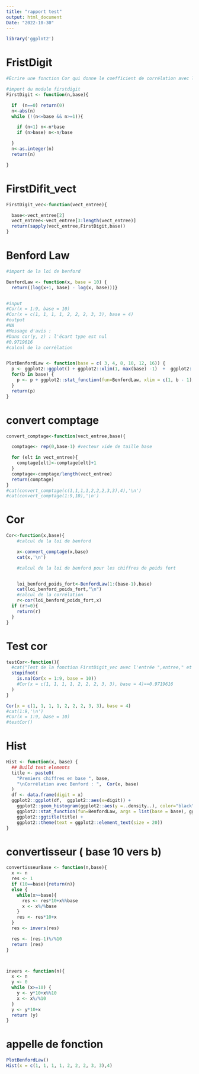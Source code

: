 ---
title: "rapport test"
output: html_document
Date: "2022-10-30"
---

```{r import}
library('ggplot2')
```

# FristDigit
```{r}
#Écrire une fonction Cor qui donne le coefficient de corrélation avec la loi de Benford en base b pour un pour un vecteur x de chiffres de poids fort.

#import du module firstdigit
FirstDigit <- function(n,base){

  if  (n==0) return(0)
  n<-abs(n)
  while (!(n<=base && n>=1)){

    if (n<1) n<-n*base
    if (n>base) n<-n/base

  }
  n<-as.integer(n)
  return(n)

}
```

# FirstDifit_vect
```{r}
FirstDigit_vec<-function(vect_entree){

  base<-vect_entree[2]
  vect_entree<-vect_entree[3:length(vect_entree)]
  return(sapply(vect_entree,FirstDigit,base))
}

```

# Benford Law
```{r}

#import de la loi de benford

BenfordLaw <- function(x, base = 10) {
  return((log(x+1, base) - log(x, base)))}


#input
#Cor(x = 1:9, base = 10)
#Cor(x = c(1, 1, 1, 1, 2, 2, 2, 3, 3), base = 4)
#output
#NA
#Message d'avis :
#Dans cor(y, z) : l'écart type est nul
#0.9719616
#calcul de la corrélation


PlotBenfordLaw <- function(base = c( 3, 4, 8, 10, 12, 16)) {
  p <- ggplot2::ggplot() + ggplot2::xlim(1, max(base) -1)  +  ggplot2::theme(text = ggplot2::element_text(size = 20))
  for(b in base) {
    p <- p + ggplot2::stat_function(fun=BenfordLaw, xlim = c(1, b - 1), args = list(base = b), ggplot2::aes_string(colour=b))
  }
  return(p)
}


```

# convert comptage
```{r}
convert_comptage<-function(vect_entree,base){

  comptage<- rep(0,base-1) #vecteur vide de taille base

  for (elt in vect_entree){
    comptage[elt]<-comptage[elt]+1
  }
  comptage<-comptage/length(vect_entree)
  return(comptage)
}
#cat(convert_comptage(c(1,1,1,1,2,2,2,3,3),4),'\n')
#cat(convert_comptage(1:9,10),'\n')
```

# Cor
```{r}
Cor<-function(x,base){
    #calcul de la loi de benford

    x<-convert_comptage(x,base)
    cat(x,'\n')

    #calcul de la loi de benford pour les chiffres de poids fort


    loi_benford_poids_fort<-BenfordLaw(1:(base-1),base)
    cat(loi_benford_poids_fort,"\n")
    #calcul de la corrélation
    r<-cor(loi_benford_poids_fort,x)
  if (r!=0){
    return(r)
  }
}

```

# Test cor
```{r}
testCor<-function(){
  #cat("Test de la fonction FirstDigit_vec avec l'entrée ",entree," et la base ",entree[2],"\n")
  stopifnot(
    is.na(Cor(x = 1:9, base = 10))
    #Cor(x = c(1, 1, 1, 1, 2, 2, 2, 3, 3), base = 4)==0.9719616
  )
}

Cor(x = c(1, 1, 1, 1, 2, 2, 2, 3, 3), base = 4)
#cat(1:9,'\n')
#Cor(x = 1:9, base = 10)
#testCor()
```

# Hist
```{r}
Hist <- function(x, base) {
  ## Build text elements
  title <- paste0(
    "Premiers chiffres en base ", base,
    "\nCorrélation avec Benford : ",  Cor(x, base)
  )
  df <- data.frame(digit = x)
  ggplot2::ggplot(df,  ggplot2::aes(x=digit)) +
    ggplot2::geom_histogram(ggplot2::aes(y =..density..), color="black", fill="white", binwidth = 1) +
    ggplot2::stat_function(fun=BenfordLaw, args = list(base = base), ggplot2::aes(color="Benford Law")) +
    ggplot2::ggtitle(title) +
    ggplot2::theme(text = ggplot2::element_text(size = 20))
}

```

# convertisseur ( base 10 vers b)
```{r}
convertisseurBase <- function(n,base){
  x <- n
  res <- 1
  if (10==base){return(n)}
  else {
    while(x>=base){
      res <- res*10+x%%base
      x <- x%/%base
    }
    res <- res*10+x
  }
  res <- invers(res)

  res <- (res-1)%/%10
  return (res)
}



invers <- function(n){
  x <- n
  y <- 0
  while (x>=10) {
    y <- y*10+x%%10
    x <- x%/%10
  }
  y <- y*10+x
  return (y)
}

```

# appelle de fonction
```{r}
PlotBenfordLaw()
Hist(x = c(1, 1, 1, 1, 2, 2, 2, 3, 3),4)
```

